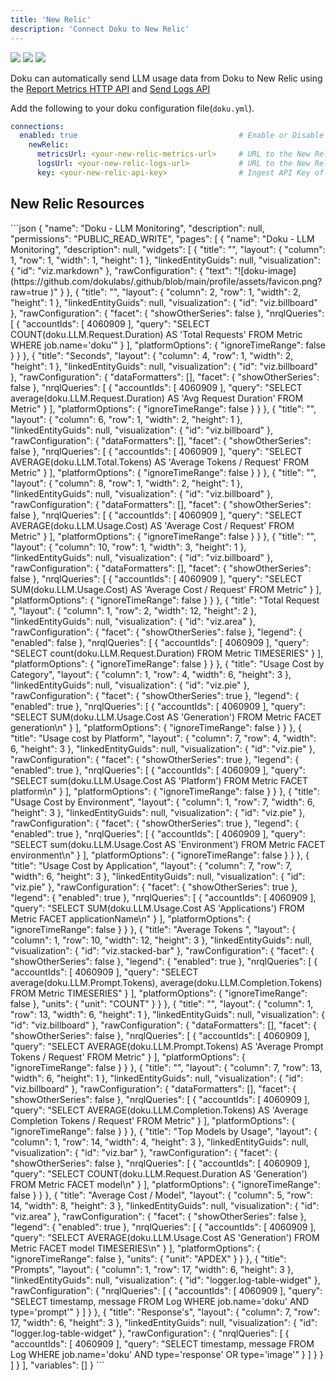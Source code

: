 ```yaml
---
title: 'New Relic'
description: 'Connect Doku to New Relic'
---
```


<Frame>
  <img src="https://github.com/dokulabs/doku/blob/main/docs/images/new-relic-dashboard-1.jpg?raw=true"  />
  <img src="https://github.com/dokulabs/doku/blob/main/docs/images/new-relic-dashboard-2.jpg?raw=true" />
  <img src="https://github.com/dokulabs/doku/blob/main/docs/images/new-relic-dashboard-3.jpg?raw=true" />
</Frame>

Doku can automatically send LLM usage data from Doku to New Relic using the [Report Metrics HTTP API](https://docs.newrelic.com/docs/data-apis/ingest-apis/metric-api/report-metrics-metric-api/) and [Send Logs API](https://docs.newrelic.com/docs/logs/log-api/introduction-log-api/)

Add the following to your doku configuration file(`doku.yml`).

```yaml doku.yml
connections:
  enabled: true                                    # Enable or Disable the Observability Platform, Example: true
    newRelic:
      metricsUrl: <your-new-relic-metrics-url>     # URL to the New Relic Metric API
      logsUrl: <your-new-relic-logs-url>           # URL to the New Relic Log API
      key: <your-new-relic-api-key>                # Ingest API Key of the New Relic Account
```

## New Relic Resources

<Accordion title="Dashboard">
  ```json
  {
  "name": "Doku - LLM Monitoring",
  "description": null,
  "permissions": "PUBLIC_READ_WRITE",
  "pages": [
    {
      "name": "Doku - LLM Monitoring",
      "description": null,
      "widgets": [
        {
          "title": "",
          "layout": {
            "column": 1,
            "row": 1,
            "width": 1,
            "height": 1
          },
          "linkedEntityGuids": null,
          "visualization": {
            "id": "viz.markdown"
          },
          "rawConfiguration": {
            "text": "![doku-image](https://github.com/dokulabs/.github/blob/main/profile/assets/favicon.png?raw=true )"
          }
        },
        {
          "title": "",
          "layout": {
            "column": 2,
            "row": 1,
            "width": 2,
            "height": 1
          },
          "linkedEntityGuids": null,
          "visualization": {
            "id": "viz.billboard"
          },
          "rawConfiguration": {
            "facet": {
              "showOtherSeries": false
            },
            "nrqlQueries": [
              {
                "accountIds": [
                  4060909
                ],
                "query": "SELECT COUNT(doku.LLM.Request.Duration) AS 'Total Requests' FROM Metric WHERE job.name='doku'"
              }
            ],
            "platformOptions": {
              "ignoreTimeRange": false
            }
          }
        },
        {
          "title": "Seconds",
          "layout": {
            "column": 4,
            "row": 1,
            "width": 2,
            "height": 1
          },
          "linkedEntityGuids": null,
          "visualization": {
            "id": "viz.billboard"
          },
          "rawConfiguration": {
            "dataFormatters": [],
            "facet": {
              "showOtherSeries": false
            },
            "nrqlQueries": [
              {
                "accountIds": [
                  4060909
                ],
                "query": "SELECT average(doku.LLM.Request.Duration) AS 'Avg Request Duration' FROM Metric"
              }
            ],
            "platformOptions": {
              "ignoreTimeRange": false
            }
          }
        },
        {
          "title": "",
          "layout": {
            "column": 6,
            "row": 1,
            "width": 2,
            "height": 1
          },
          "linkedEntityGuids": null,
          "visualization": {
            "id": "viz.billboard"
          },
          "rawConfiguration": {
            "dataFormatters": [],
            "facet": {
              "showOtherSeries": false
            },
            "nrqlQueries": [
              {
                "accountIds": [
                  4060909
                ],
                "query": "SELECT AVERAGE(doku.LLM.Total.Tokens) AS 'Average Tokens / Request' FROM Metric"
              }
            ],
            "platformOptions": {
              "ignoreTimeRange": false
            }
          }
        },
        {
          "title": "",
          "layout": {
            "column": 8,
            "row": 1,
            "width": 2,
            "height": 1
          },
          "linkedEntityGuids": null,
          "visualization": {
            "id": "viz.billboard"
          },
          "rawConfiguration": {
            "dataFormatters": [],
            "facet": {
              "showOtherSeries": false
            },
            "nrqlQueries": [
              {
                "accountIds": [
                  4060909
                ],
                "query": "SELECT AVERAGE(doku.LLM.Usage.Cost) AS 'Average Cost / Request' FROM Metric"
              }
            ],
            "platformOptions": {
              "ignoreTimeRange": false
            }
          }
        },
        {
          "title": "",
          "layout": {
            "column": 10,
            "row": 1,
            "width": 3,
            "height": 1
          },
          "linkedEntityGuids": null,
          "visualization": {
            "id": "viz.billboard"
          },
          "rawConfiguration": {
            "dataFormatters": [],
            "facet": {
              "showOtherSeries": false
            },
            "nrqlQueries": [
              {
                "accountIds": [
                  4060909
                ],
                "query": "SELECT SUM(doku.LLM.Usage.Cost) AS 'Average Cost / Request' FROM Metric"
              }
            ],
            "platformOptions": {
              "ignoreTimeRange": false
            }
          }
        },
        {
          "title": "Total Request ",
          "layout": {
            "column": 1,
            "row": 2,
            "width": 12,
            "height": 2
          },
          "linkedEntityGuids": null,
          "visualization": {
            "id": "viz.area"
          },
          "rawConfiguration": {
            "facet": {
              "showOtherSeries": false
            },
            "legend": {
              "enabled": false
            },
            "nrqlQueries": [
              {
                "accountIds": [
                  4060909
                ],
                "query": "SELECT count(doku.LLM.Request.Duration) FROM Metric TIMESERIES"
              }
            ],
            "platformOptions": {
              "ignoreTimeRange": false
            }
          }
        },
        {
          "title": "Usage Cost by Category",
          "layout": {
            "column": 1,
            "row": 4,
            "width": 6,
            "height": 3
          },
          "linkedEntityGuids": null,
          "visualization": {
            "id": "viz.pie"
          },
          "rawConfiguration": {
            "facet": {
              "showOtherSeries": true
            },
            "legend": {
              "enabled": true
            },
            "nrqlQueries": [
              {
                "accountIds": [
                  4060909
                ],
                "query": "SELECT SUM(doku.LLM.Usage.Cost AS 'Generation')  FROM Metric FACET generation\n"
              }
            ],
            "platformOptions": {
              "ignoreTimeRange": false
            }
          }
        },
        {
          "title": "Usage cost by Platform",
          "layout": {
            "column": 7,
            "row": 4,
            "width": 6,
            "height": 3
          },
          "linkedEntityGuids": null,
          "visualization": {
            "id": "viz.pie"
          },
          "rawConfiguration": {
            "facet": {
              "showOtherSeries": true
            },
            "legend": {
              "enabled": true
            },
            "nrqlQueries": [
              {
                "accountIds": [
                  4060909
                ],
                "query": "SELECT sum(doku.LLM.Usage.Cost AS 'Platform')  FROM Metric FACET platform\n"
              }
            ],
            "platformOptions": {
              "ignoreTimeRange": false
            }
          }
        },
        {
          "title": "Usage Cost by Environment",
          "layout": {
            "column": 1,
            "row": 7,
            "width": 6,
            "height": 3
          },
          "linkedEntityGuids": null,
          "visualization": {
            "id": "viz.pie"
          },
          "rawConfiguration": {
            "facet": {
              "showOtherSeries": true
            },
            "legend": {
              "enabled": true
            },
            "nrqlQueries": [
              {
                "accountIds": [
                  4060909
                ],
                "query": "SELECT sum(doku.LLM.Usage.Cost AS 'Environment')  FROM Metric FACET environment\n"
              }
            ],
            "platformOptions": {
              "ignoreTimeRange": false
            }
          }
        },
        {
          "title": "Usage Cost by Application",
          "layout": {
            "column": 7,
            "row": 7,
            "width": 6,
            "height": 3
          },
          "linkedEntityGuids": null,
          "visualization": {
            "id": "viz.pie"
          },
          "rawConfiguration": {
            "facet": {
              "showOtherSeries": true
            },
            "legend": {
              "enabled": true
            },
            "nrqlQueries": [
              {
                "accountIds": [
                  4060909
                ],
                "query": "SELECT SUM(doku.LLM.Usage.Cost AS 'Applications')  FROM Metric FACET applicationName\n"
              }
            ],
            "platformOptions": {
              "ignoreTimeRange": false
            }
          }
        },
        {
          "title": "Average Tokens ",
          "layout": {
            "column": 1,
            "row": 10,
            "width": 12,
            "height": 3
          },
          "linkedEntityGuids": null,
          "visualization": {
            "id": "viz.stacked-bar"
          },
          "rawConfiguration": {
            "facet": {
              "showOtherSeries": false
            },
            "legend": {
              "enabled": true
            },
            "nrqlQueries": [
              {
                "accountIds": [
                  4060909
                ],
                "query": "SELECT average(doku.LLM.Prompt.Tokens), average(doku.LLM.Completion.Tokens) FROM Metric TIMESERIES"
              }
            ],
            "platformOptions": {
              "ignoreTimeRange": false
            },
            "units": {
              "unit": "COUNT"
            }
          }
        },
        {
          "title": "",
          "layout": {
            "column": 1,
            "row": 13,
            "width": 6,
            "height": 1
          },
          "linkedEntityGuids": null,
          "visualization": {
            "id": "viz.billboard"
          },
          "rawConfiguration": {
            "dataFormatters": [],
            "facet": {
              "showOtherSeries": false
            },
            "nrqlQueries": [
              {
                "accountIds": [
                  4060909
                ],
                "query": "SELECT AVERAGE(doku.LLM.Prompt.Tokens) AS 'Average Prompt Tokens / Request' FROM Metric"
              }
            ],
            "platformOptions": {
              "ignoreTimeRange": false
            }
          }
        },
        {
          "title": "",
          "layout": {
            "column": 7,
            "row": 13,
            "width": 6,
            "height": 1
          },
          "linkedEntityGuids": null,
          "visualization": {
            "id": "viz.billboard"
          },
          "rawConfiguration": {
            "dataFormatters": [],
            "facet": {
              "showOtherSeries": false
            },
            "nrqlQueries": [
              {
                "accountIds": [
                  4060909
                ],
                "query": "SELECT AVERAGE(doku.LLM.Completion.Tokens) AS 'Average Completion Tokens / Request' FROM Metric"
              }
            ],
            "platformOptions": {
              "ignoreTimeRange": false
            }
          }
        },
        {
          "title": "Top Models by Usage",
          "layout": {
            "column": 1,
            "row": 14,
            "width": 4,
            "height": 3
          },
          "linkedEntityGuids": null,
          "visualization": {
            "id": "viz.bar"
          },
          "rawConfiguration": {
            "facet": {
              "showOtherSeries": false
            },
            "nrqlQueries": [
              {
                "accountIds": [
                  4060909
                ],
                "query": "SELECT COUNT(doku.LLM.Request.Duration AS 'Generation')  FROM Metric FACET model\n"
              }
            ],
            "platformOptions": {
              "ignoreTimeRange": false
            }
          }
        },
        {
          "title": "Average Cost / Model",
          "layout": {
            "column": 5,
            "row": 14,
            "width": 8,
            "height": 3
          },
          "linkedEntityGuids": null,
          "visualization": {
            "id": "viz.area"
          },
          "rawConfiguration": {
            "facet": {
              "showOtherSeries": false
            },
            "legend": {
              "enabled": true
            },
            "nrqlQueries": [
              {
                "accountIds": [
                  4060909
                ],
                "query": "SELECT AVERAGE(doku.LLM.Usage.Cost AS 'Generation')  FROM Metric FACET model TIMESERIES\n"
              }
            ],
            "platformOptions": {
              "ignoreTimeRange": false
            },
            "units": {
              "unit": "APDEX"
            }
          }
        },
        {
          "title": "Prompts",
          "layout": {
            "column": 1,
            "row": 17,
            "width": 6,
            "height": 3
          },
          "linkedEntityGuids": null,
          "visualization": {
            "id": "logger.log-table-widget"
          },
          "rawConfiguration": {
            "nrqlQueries": [
              {
                "accountIds": [
                  4060909
                ],
                "query": "SELECT timestamp, message FROM Log WHERE job.name='doku' AND type='prompt'"
              }
            ]
          }
        },
        {
          "title": "Response's",
          "layout": {
            "column": 7,
            "row": 17,
            "width": 6,
            "height": 3
          },
          "linkedEntityGuids": null,
          "visualization": {
            "id": "logger.log-table-widget"
          },
          "rawConfiguration": {
            "nrqlQueries": [
              {
                "accountIds": [
                  4060909
                ],
                "query": "SELECT timestamp, message FROM Log WHERE job.name='doku' AND type='response' OR type='image'"
              }
            ]
          }
        }
      ]
    }
  ],
  "variables": []
  }
  ```
</Accordion>


